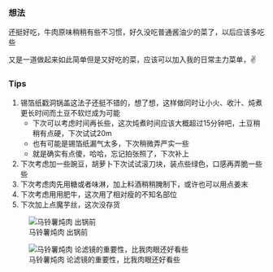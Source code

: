### 想法

还挺好吃，牛肉原味稍稍有些不习惯，好久没吃普通酱油少的菜了，以后应该多吃些

又是一道做起来如此简单但是又好吃的菜，应该可以加入我的日常主力菜单，✌️  

### Tips

1. 锡箔纸戳洞锅盖这法子还挺不错的，想了想，这样做同时让小火、收汁、炖煮更长时间而土豆不软烂成为可能
    - 下次可以考虑时间再长些，这次炖煮时间应该大概超过15分钟吧，土豆稍稍有点硬，下次试试20m
    - 也有可能是锡箔纸漏气太多，下次稍微弄严实一些
    - 就是确实有点傻，哈哈，忘记拍张照了，下次补上
2. 下次考虑加一些豌豆，胡萝卜下次试试滚刀块，装点些绿色，口感再弄脆一些些
3. 下次考虑肉先用糖或者味淋，加上料酒稍稍腌制下，或许也可以用点姜末
4. 下次考虑用用肥牛，这次用了相对瘦的不知名部位
5. 下次加上点魔芋丝，这次没存货

:::: {layout-ncol=2}
![马铃薯炖肉 出锅前](/journals/2024/02/images/2024-02-13-cooking-240213-123042.png)

![马铃薯炖肉 论滤镜的重要性，比我肉眼还好看些](/journals/2024/02/images/2024-02-13-cooking-240213-123139.png)
::::
